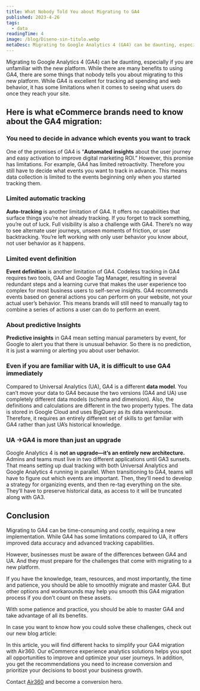 ```yaml
---
title: What Nobody Told You about Migrating to GA4
published: 2023-4-26
tags:
  - data
readingTime: 4
image: /blog/Diseno-sin-titulo.webp
metaDesc: Migrating to Google Analytics 4 (GA4) can be daunting, especially if you are unfamiliar with the new platform. While there are many benefits to using GA4, there are some things that nobody tells you about migrating to this new platform. While GA4 is excellent for tracking ad spending and web behavior, it has some limitations when it comes to seeing what users do once they reach your site.
---
```


Migrating to Google Analytics 4 (GA4) can be daunting, especially if you are unfamiliar with the new platform. While there are many benefits to using GA4, there are some things that nobody tells you about migrating to this new platform. While GA4 is excellent for tracking ad spending and web behavior, it has some limitations when it comes to seeing what users do once they reach your site.

## Here is what eCommerce brands need to know about the GA4 migration:

### You need to decide in advance which events you want to track

One of the promises of GA4 is “**Automated insights** about the user journey and easy activation to improve digital marketing ROI.” However, this promise has limitations. For example, GA4 has limited retroactivity. Therefore you still have to decide what events you want to track in advance. This means data collection is limited to the events beginning only when you started tracking them.

### Limited automatic tracking

**Auto-tracking** is another limitation of GA4. It offers no capabilities that surface things you’re not already tracking. If you forget to track something, you’re out of luck. Full visibility is also a challenge with GA4. There’s no way to see alternate user journeys, unseen moments of friction, or user backtracking. You’re left working with only user behavior you know about, not user behavior as it happens.

### Limited event definition

**Event definition** is another limitation of GA4. Codeless tracking in GA4 requires two tools, GA4 and Google Tag Manager, resulting in several redundant steps and a learning curve that makes the user experience too complex for most business users to self-serve insights. GA4 recommends events based on general actions you can perform on your website, not your actual user’s behavior. This means brands will still need to manually tag to combine a series of actions a user can do to perform an event.

### About predictive Insights

**Predictive insights** in GA4 mean setting manual parameters by event, for Google to alert you that there is unusual behavior. So there is no prediction, it is just a warning or alerting you about user behavior.

### Even if you are familiar with UA, it is difficult to use GA4 immediately

Compared to Universal Analytics (UA), GA4 is a different **data model**. You can’t move your data to GA4 because the two versions (GA4 and UA) use completely different data models (schema and dimension). Also, the definitions and calculations are different in the two property types. The data is stored in Google Cloud and uses BigQuery as its data warehouse. Therefore, it requires an entirely different set of skills to get familiar with GA4 rather than just UA’s historical knowledge.

### UA →GA4 is more than just an upgrade

Google Analytics 4 is **not an upgrade—it’s an entirely new architecture.** Admins and teams must live in two different applications until GA3 sunsets. That means setting up dual tracking with both Universal Analytics and Google Analytics 4 running in parallel. When transitioning to GA4, teams will have to figure out which events are important. Then, they’ll need to develop a strategy for organizing events, and then re-tag everything on the site. They’ll have to preserve historical data, as access to it will be truncated along with GA3.

## Conclusion

Migrating to GA4 can be time-consuming and costly, requiring a new implementation. While GA4 has some limitations compared to UA, it offers improved data accuracy and advanced tracking capabilities.

However, businesses must be aware of the differences between GA4 and UA. And they must prepare for the challenges that come with migrating to a new platform.

If you have the knowledge, team, resources, and most importantly, the time and patience, you should be able to smoothly migrate and master GA4. But other options and workarounds may help you smooth this GA4 migration process if you don’t count on these assets.

With some patience and practice, you should be able to master GA4 and take advantage of all its benefits.

In case you want to know how you could solve these challenges, check out our new blog article:

<BlogInnerCardWrapper slug='migrating-to-googles-ga4-7-headaches-and-how-to-avoid-them' />

In this article, you will find different hacks to simplify your GA4 migration with Air360. Our eCommerce experience analytics solutions helps you spot all opportunities to improve and optimize your user journeys. In addition, you get the recommendations you need to increase conversion and prioritize your decisions to boost your business growth.

Contact [Air360](/en/request-demo) and become a conversion hero.
